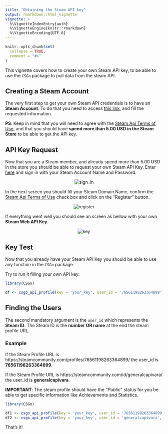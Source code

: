 ```yaml
---
title: "Obtaining the Steam API key"
output: rmarkdown::html_vignette
vignette: >
  %\VignetteIndexEntry{auth}
  %\VignetteEngine{knitr::rmarkdown}
  %\VignetteEncoding{UTF-8}
---
```


```r
knitr::opts_chunk$set(
  collapse = TRUE,
  comment = "#>"
)
```

This vignette covers how to create your own Steam API key, to be able to use the `CSGo` package to pull data from the steam API.

## Creating a Steam Account

The very first step to get your own Steam API credentials is to have an **Steam Account**. To do that you need to access [this link](https://store.steampowered.com/join), and fill the requested information.

**PS**: Keep in mind that you will need to agree with the [Steam Api Terms of Use](https://steamcommunity.com/dev/apiterms), and that you should have **spend more than 5.00 USD in the Steam Store** to be able to get the API key.

## API Key Request

Now that you are a Steam member, and already spend more than 5.00 USD in the store you should be able to request your own Steam API Key. Enter [here](https://steamcommunity.com/login/home/?goto=%2Fdev%2Fapikey ) and sign in with your Steam Account Name and Password.

<p align="center"><img src="img/sign_in.png" alt="sign_in"></p>

In the next screen you should fill your Steam Domain Name, confirm the  [Steam Api Terms of Use](https://steamcommunity.com/dev/apiterms) check box and click on the "Register" button.

<p align="center"><img src="img/register_steam_api.png" alt="register"></p>

If everything went well you should see an screen as bellow with your own **Steam Web API Key**.

<p align="center"><img src="img/the_key.png" alt="key"></p>

## Key Test

Now that you already have your Steam API Key you should be able to use any function in the `CSGo` package.

Try to run it filling your own API key:
```r
library(CSGo)

df <- csgo_api_profile(key = 'your_key', user_id = '76561198263364899')

```

## Finding the Users

The second mandatory argument is the `user_id` which represents the **Steam ID**. The Steam ID is the **number OR name** at the end the steam profile URL.

### Example

If the Steam Profile URL is https://steamcommunity.com/profiles/76561198263364899/ the user_id is **76561198263364899**.

If the Steam Profile URL is https://steamcommunity.com/id/generalcapivara/ the user_id is **generalcapivara**.

**IMPORTANT**: The steam profile should have the *"Public"* status for you be able to get specific information like Achievements and Statistics.

```r
library(CSGo)

df1 <- csgo_api_profile(key = 'your_key', user_id = '76561198263364899')
df2 <- csgo_api_profile(key = 'your_key', user_id = 'generalcapivara', name = TRUE)

```

That's it!


